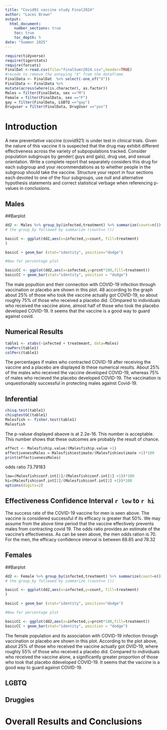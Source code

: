 ```yaml
---
title: "Covid91 vaccine study Final2024"
author: "Lacei Brown"
output: 
  html_document:
    number_sections: true
    toc: true
    toc_depth: 5
date: "Summer 2025" 
---
```


```r
require(tidyverse)
require(tigerstats)
require(forcats)
FinalDat <-read.csv(file="finalSumr2024.csv",header=TRUE)
#recode to remove the annoying "X" from the dataframe
FinalData <- FinalDat  %>% select(-one_of("X"))
FinalData <- FinalData %>%
mutate(across(where(is.character), as.factor))
Males = filter(FinalData, sex =="M")
Female = filter(FinalData, sex =="F")
gay = filter(FinalData, LGBTQ =="gay")
Druguser = filter(FinalData, DrugUser =="yes")
```

# Introduction

A new  preventative vaccine (covid921) is under test in clinical trials. Given the nature of this vaccine it is suspected that the drug may exhibit different effectiveness across the variety of subpopulations tracked. Consider population subgroups by gender( guys and gals), drug use, and sexual orientation. Write a complete report that separately considers this drug for each subgroup and your recommendations as to whether people in the subgroup should take the vaccine. Structure your report in four sections each devoted to one of the four subgroups, use null and alternative hypothesis statements and correct statistical verbage when referencing p-values in conclusions.

## Males

##Barplot
```r
dd2 <- Males %>% group_by(infected,treatment) %>% summarize(count=n()) %>% mutate(prcnt=count/ sum(count))
# the group_by followed by summarize (count=n ())

basicC <- ggplot(dd2,aes(x=infected,y=count, fill=treatment)
)

basicC + geom_bar (stat="identity", position="dodge")

#Now for percentage plot

basicCC <- ggplot(dd2,aes(x=infected,y=prcnt*100,fill=treatment))
basicCC + geom_bar(stat="identity", position = "dodge")
```

The male popultion and their connection with COVID-19 infection through vaccination or placebo are shown in this plot. 48 according to the graph about 25% of those who took the vaccine actually got COVID-19, so about roughly 75% of those who received a placebo did. COmpared to individuals who received the vaccine alone, almost half of those who took the placebo developed COVID-19. It seems that the vaccine is a good way to guard against covid.

## Numerical Results

```r
table1 <- xtabs(~infected + treatmeant, data=Males)
rowPerc(table1)
colPerc(table1)
```


The percentages if males who contracted COVID-19 after receiving the vaccine and a placebo are displayed ib these numerical results. About 25% of the males who received the vaccine developed COVID-19, whereas 75% of males who recieved the placebo developed COVID-19. The vaccination is unquestionably successful in protecting males against Covid-19.

## Inferential

```r
chisq.test(table1)
chisqtestGC(table1)
Malesfish <- fisher.test(table1)
Malesfish
```

The p-valuse displayed abaove is at 2.2e-16. This number is acceptable. This number shows that these outcomes are probably the result of chance.


```r
effect <- Malesfish$p.value/(Malesfish$p.value +1)
effectivenessMales = Malesfish$estimate/(Malesfish$estimate +1)*100
print(effectivenessMales)
```

odds ratio 73.79183

```r
low=(Malesfish$conf.int[1]/(Malesfish$conf.int[1] +1))*100
hi=(Malesfish$conf.int[2]/(Malesfish$conf.int[2] +1))*100
options(digits=2)
```

## Effectiveness Confidence Interval `r low`  to `r hi`

The success rate of the COVID-19 vaccine for men is seen above. The vaccine is considered successful if its efficacy is greater that 50%. We may assume from the above time period that the vaccine effectively prevents males from contracting covid 19. The odds ratio provides an estimate of the vaccine's effectiveness. As can be seen above, the men odds ration is 70. For the men, the efficacy confidence interval is between 68.85 and 78.32


## Females

##Barplot

```r
dd2 <- Female %>% group_by(infected,treatment) %>% summarize(count=n()) %>% mutate(prcnt=count/ sum(count))
# the group_by followed by summarize (count=n ())

basicC <- ggplot(dd2,aes(x=infected,y=count, fill=treatment)
)

basicC + geom_bar (stat="identity", position="dodge")

#Now for percentage plot

basicCC <- ggplot(dd2,aes(x=infected,y=prcnt*100,fill=treatment))
basicCC + geom_bar(stat="identity", position = "dodge")
```

The female population and its association with COVID-19 infection through vaccination or placebo are shown in this plot. According to the plot above, about 25% of those who received the vaccine actually got OVID-19, where roughly 55% of those who received a placebo did. Compared to individuals who received the vaccine alone, a significantly greater proportion of those who took that placebo ddeveloped COVID-19. It seems that the vaccine is a good way to guard against COVID-19.

## LGBTQ



## Druggies


# Overall Results and Conclusions